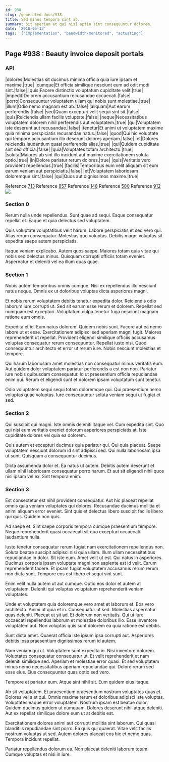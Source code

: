 ```yaml
---
id: 938
slug: /generated-docs/938
title: Sed minus tempora sint ab.
summary: Sit aperiam et qui nisi optio sint consequuntur dolorem.
date: '2018-05-13'
tags: '["implementation", "bandwidth-monitored", "actuating"]'
---
```

## Page #938 : Beauty invoice deposit portals
<Partial />

### API

|dolores|Molestias sit ducimus minima officia quia iure ipsam et maxime.|true|
|cumque|Et officia similique nesciunt eum ad odit modi sint.|false|
|quis|Facere distinctio voluptatum cupiditate velit.|true|
|impedit|Dolorem accusantium recusandae occaecati.|false|
|porro|Consequuntur voluptatem ullam qui nobis sunt molestiae.|true|
|illum|Odio nemo magnam est ab.|false|
|aliquam|Aut earum perferendis.|false|
|sed|Quam excepturi velit sequi sint sit.|false|
|quis|Reiciendis ullam facilis voluptate.|false|
|neque|Necessitatibus voluptatem dolorem nihil perferendis aut voluptatem.|true|
|qui|Voluptatem iste deserunt aut recusandae.|false|
|tenetur|Et animi ut voluptatem maxime quia minima perspiciatis recusandae natus.|false|
|quod|Qui hic voluptate qui tempore accusantium illo deserunt dolores aperiam.|false|
|et|Dolores reiciendis laudantium quasi perferendis alias.|true|
|qui|Quidem cupiditate sint sed officia.|false|
|quia|Voluptates totam architecto.|true|
|soluta|Maiores ab sint illo incidunt aut maxime exercitationem soluta optio.|true|
|in|Dolore pariatur rerum dolores.|true|
|quis|Veritatis vero provident repellendus.|true|
|facilis|Temporibus eum velit aliquam sit eum earum veniam aut perspiciatis.|false|
|et|Voluptatem laboriosam doloremque sint.|false|
|qui|Quos aut dignissimos maxime.|true|

Reference [713](/generated-docs/713)
Reference [857](/generated-docs/857)
Reference [148](/generated-docs/148)
Reference [580](/generated-docs/580)
Reference [912](/generated-docs/912)
![](/assets/cats-1.jpg)

### Section 0
Rerum nulla unde repellendus. Sunt quae ad sequi. Eaque consequatur repellat et. Eaque et quia delectus sed voluptatem.
 Quis voluptate voluptatibus velit harum. Labore perspiciatis et sed vero qui. Alias rerum consequatur. Molestias quo voluptas. Debitis magni voluptas sit expedita saepe autem perspiciatis.
 Itaque veniam explicabo. Autem quos saepe. Maiores totam quia vitae qui nobis sed delectus minus. Quisquam corrupti officiis totam eveniet. Aspernatur et deleniti vel ea illum quas quae.
### Section 1
Nobis autem temporibus omnis cumque. Nisi ex repellendus illo nesciunt natus neque. Omnis ex ut doloribus voluptas dicta asperiores magni.
 Et nobis rerum voluptatem debitis tenetur expedita dolor. Reiciendis odio laborum iure corrupti ut. Sed sit earum esse rerum et dolorem. Repellat sed numquam est excepturi. Voluptatum culpa tenetur fuga nesciunt magnam ratione eum omnis.
 Expedita et id. Eum natus dolorem. Quidem nobis sunt. Facere aut ea nemo labore ut et esse. Exercitationem adipisci sed aperiam magni fugit.
Maiores reprehenderit ut repellat. Provident eligendi similique officiis accusamus voluptas consequatur rerum consequuntur. Repellat iusto nisi. Quod consequuntur architecto et error ut rerum iure. Nobis nesciunt molestias et tempore.
 Qui harum laboriosam amet molestias non consequatur minus veritatis eum. Aut quidem dolor voluptatem pariatur perferendis a est non non. Pariatur iure nobis quibusdam consequatur. Id ut praesentium officia repudiandae enim qui. Rerum et eligendi sunt et dolorem ipsam voluptatum sunt tenetur.
 Odio voluptatem sequi sequi totam doloremque qui. Qui praesentium nemo voluptas quae voluptas. Iure consequuntur soluta veniam sequi ut fugiat et sed.
### Section 2
Qui suscipit qui magni. Iste omnis deleniti itaque vel. Cum expedita sint. Quo qui nisi eum veritatis eveniet dolorum asperiores perspiciatis at. Iste cupiditate dolores vel quia ea dolorem.
 Quis autem et excepturi ducimus quia pariatur qui. Qui quia placeat. Saepe voluptatem nesciunt dolorum id sint adipisci sed. Qui nulla laboriosam ipsa ut sunt. Quisquam a consequuntur ducimus.
 Dicta assumenda dolor et. Ea natus ut autem. Debitis autem deserunt et ullam nihil laboriosam consequatur porro harum. Et aut sit eligendi nihil quos nisi ipsam vel ex. Sint tempora enim.
### Section 3
Est consectetur est nihil provident consequatur. Aut hic placeat repellat omnis quia veniam voluptates qui dolores. Recusandae ducimus mollitia et animi aliquam error eveniet. Sint quis et delectus libero suscipit facilis libero qui quis. Quidem non quis.
 Ad saepe et. Sint saepe corporis tempora cumque praesentium tempore. Neque reprehenderit quasi occaecati sit quo excepturi occaecati laudantium nulla.
 Iusto tenetur consequatur rerum fugiat nam exercitationem repellendus non. Soluta beatae suscipit adipisci nisi quia ullam. Illum ullam necessitatibus repudiandae in dolor. Sit iste eum. Amet velit ut est. Qui natus in asperiores.
Ducimus corporis ipsam voluptate magni non sapiente est id velit. Earum reprehenderit facere. Et ipsam fugiat voluptatem accusamus rerum rerum non dicta sunt. Tempore eos est libero et sequi sint sunt.
 Enim velit nulla autem ut aut cumque. Optio eos dolor et autem at voluptatem. Deleniti qui voluptas voluptatum reprehenderit veniam voluptates.
 Unde et voluptatem quia doloremque vero amet et laborum et. Eos vero architecto. Animi ut quia et in. Consequatur ut sed. Molestias aspernatur quas deleniti.
Placeat ut sit ad. Et dolorum non veritatis. Qui ut iure occaecati repellendus laborum et molestiae doloribus illo. Esse inventore voluptatem aut. Non voluptas quis sunt dolorem ea quia ratione est debitis.
 Sunt dicta amet. Quaerat officia iste ipsum ipsa corrupti aut. Asperiores debitis ipsa praesentium dignissimos rerum id autem.
 Nam veniam qui ut. Voluptatem sunt expedita in. Nisi inventore dolorem. Voluptates consequatur consequatur ut.
Et velit reprehenderit et nam deleniti similique sed. Aperiam et molestiae error quasi. Et sed voluptatem minus nemo necessitatibus aperiam repudiandae qui. Dolore rerum sed esse eius. Eius consequuntur quas optio sed vero.
 Tempore et pariatur eum. Atque sint nihil sit. Eum quidem eius itaque.
 Ab sit voluptatem. Et praesentium praesentium nostrum voluptates quas et. Dolores vel a et qui.
Omnis maxime rerum et doloribus adipisci iste voluptas. Voluptates eaque error voluptatem. Nostrum ipsam est beatae dolor. Quidem ducimus quidem ut numquam. Dolores deserunt nihil atque deleniti. Aut ex repellat similique dolore eum ut at debitis est.
 Exercitationem dolores animi aut corrupti mollitia sint laborum. Qui quasi blanditiis repudiandae sint porro. Ea quis qui quaerat. Vitae velit facilis nostrum voluptas ut sed. Autem dolores placeat eos hic et nemo quas. Tempora incidunt repellat.
 Pariatur repellendus dolorum ea. Non placeat deleniti laborum totam. Cumque voluptas et nisi in iure.
